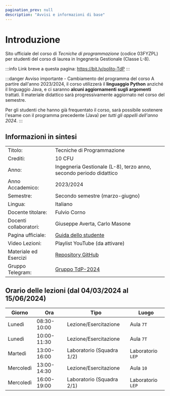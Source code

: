 ```yaml
---
pagination_prev: null
description: "Avvisi e informazioni di base"
---
```


# Introduzione

Sito ufficiale del corso di *Tecniche di programmazione* (codice 03FYZPL) per studenti del corso di laurea in Ingegneria Gestionale (Classe L-8).

:::info
Link breve a questa pagina: https://bit.ly/polito-TdP
:::

:::danger Avviso importante - Cambiamento del programma del corso
A partire dall'anno 2023/2024, il corso utilizzerà il **linguaggio Python** anziché il linguaggio Java, e ci saranno **alcuni aggiornamenti sugli argomenti** trattati. Il materiale didattico sarà progressivamente aggiornato nel corso del semestre.

Per gli studenti che hanno già frequentato il corso, sarà possibile sostenere l'esame con il programma precedente (Java) per *tutti gli appelli dell'anno 2024*.
:::

## Informazioni in sintesi

|                        |                                                                                                                                          |
|:-----------------------|------------------------------------------------------------------------------------------------------------------------------------------|
| Titolo:                | 	Tecniche di Programmazione                                           |
| Crediti:               | 	10 CFU                                                                                                                                   |
| Anno:                  | 	Ingegneria Gestionale (L-8), terzo anno, secondo periodo didattico    |
| Anno Accademico:       | 	2023/2024                                                                                                                              |
| Semestre:              | 	Secondo semestre (marzo-giugno)                                                                                                      |
| Lingua:                | 	Italiano                                                                                                                                |
| Docente titolare:      | 	Fulvio Corno                                                                                                                            |
| Docenti collaboratori: | 	Giuseppe Averta, Carlo Masone   |
| Pagina ufficiale: 	 | [Guida dello studente](https://didattica.polito.it/pls/portal30/gap.pkg_guide.viewGap?p_cod_ins=03FYZPL&p_a_acc=2024&p_header=S&p_lang=&multi=N) |
| Video Lezioni: 	     | Playlist YouTube (da attivare) |
| Materiale ed Esercizi  | [Repository GitHub](https://github.com/TdP-2024)
| Gruppo Telegram: 	     | [Gruppo TdP-2024](https://t.me/+s-ano_5WmoBlZjRk)                                                                                                           |

## Orario delle lezioni (dal 04/03/2024 al 15/06/2024)

| Giorno   |Ora |Tipo |Luogo |
|----------|----|-----|------|
| Lunedì   | 08:30-10:00 | Lezione/Esercitazione | Aula `7T` | 
| Lunedì | 10:00-11:30 | Lezione/Esercitazione | Aula `7T` | 
| Martedì |13:00-16:00 |Laboratorio (Squadra 1/2) | Laboratorio `LEP` |
| Mercoledì |13:00-14:30 | Lezione/Esercitazione |Aula `10` | 
| Mercoledì |16:00-19:00 |Laboratorio (Squadra 2/1) | Laboratorio `LEP` |
